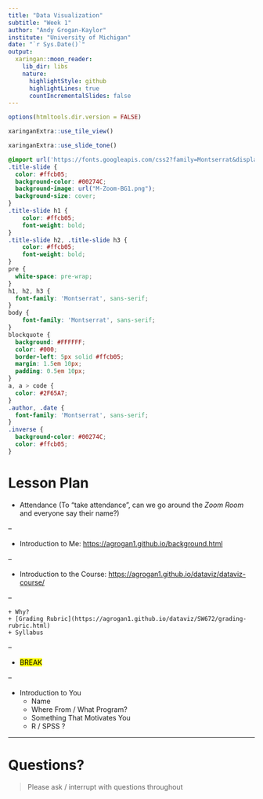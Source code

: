 ```yaml
---
title: "Data Visualization"
subtitle: "Week 1"
author: "Andy Grogan-Kaylor"
institute: "University of Michigan"
date: "`r Sys.Date()`"
output:
  xaringan::moon_reader:
    lib_dir: libs
    nature:
      highlightStyle: github
      highlightLines: true
      countIncrementalSlides: false
---
```


```r

options(htmltools.dir.version = FALSE)

xaringanExtra::use_tile_view()

xaringanExtra::use_slide_tone()

```

```css

@import url('https://fonts.googleapis.com/css2?family=Montserrat&display=swap');
.title-slide { 
  color: #ffcb05;
  background-color: #00274C; 
  background-image: url("M-Zoom-BG1.png");
  background-size: cover;
}
.title-slide h1 {
    color: #ffcb05;
    font-weight: bold;
}
.title-slide h2, .title-slide h3 {
    color: #ffcb05;
    font-weight: bold;
}
pre {
  white-space: pre-wrap;
}
h1, h2, h3 {
  font-family: 'Montserrat', sans-serif;
}
body { 
    font-family: 'Montserrat', sans-serif;
}
blockquote {
  background: #FFFFFF;
  color: #000;
  border-left: 5px solid #ffcb05;
  margin: 1.5em 10px;
  padding: 0.5em 10px;
}
a, a > code {
  color: #2F65A7;
}
.author, .date {
  font-family: 'Montserrat', sans-serif;
}
.inverse {
  background-color: #00274C;
  color: #ffcb05;
}
```

# Lesson Plan

* Attendance (To "take attendance", can we go around the *Zoom Room* and everyone say their name?)

--

* Introduction to Me: [https://agrogan1.github.io/background.html](https://agrogan1.github.io/background.html)

--

* Introduction to the Course: [https://agrogan1.github.io/dataviz/dataviz-course/](https://agrogan1.github.io/dataviz/dataviz-course/)

--

    + Why?
    + [Grading Rubric](https://agrogan1.github.io/dataviz/SW672/grading-rubric.html)
    + Syllabus
    
--

* <mark>BREAK</mark>

--

* Introduction to You
    + Name
    + Where From / What Program?
    + Something That Motivates You
    + R / SPSS ?

---

# Questions?

> Please ask / interrupt with questions throughout


